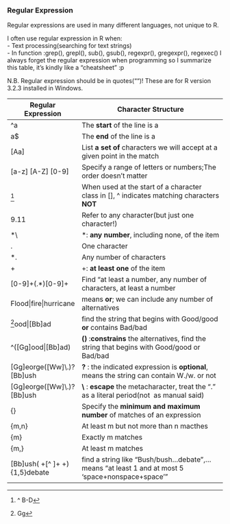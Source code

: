 ### Regular Expression
Regular expressions are used in many different languages, not unique to R.

I often use regular expression in R when:  
	- Text processing(searching for text strings)  
	- In function :grep(), grepl(), sub(), gsub(), regexpr(), gregexpr(), regexec()
I always forget the regular expression when programming so I summarize this table, it's kindly like a "cheatsheet" :p

N.B.
  Regular expression should be in quotes("")!
  These are for R version 3.2.3 installed in Windows.
 
 Regular Expression               |Character Structure
 ---------------------------------|-------------------------------------------------------------------------
 ^a                               |The **start** of the line is a
 a$                               |The **end** of the line is a
 [Aa]                             |List **a set of** characters we will accept at a given point in the match
 [a-z]  [A-Z]  [0-9]              |Specify a range of letters or numbers;The order doesn't matter
 ^[^ B-D]                         |When used at the start of a character class in [], ^ indicates matching characters **NOT** 
 9.11                             |Refer to any character(but just one character!) 
 *\                               |*: **any number**, including none, of the item 
 .                                |One character
 *\.                              |Any number of characters 
 \+                               |+: **at least one** of the item
 [0-9]+(.*)[0-9]+                 |Find "at least a number, any number of characters, at least a number
 Flood\|fire\|hurricane           |means **or**; we can include any number of alternatives
 ^[Gg]ood\|[Bb]ad                 |find the string that begins with Good/good **or** contains Bad/bad
 ^([Gg]ood\|[Bb]ad)               |**()** :**constrains** the alternatives, find the string that begins with Good/good or Bad/bad
 [Gg]eorge([Ww]\\.)?[Bb]ush       |**?** : the indicated expression is **optional**, means the string can contain W./w. or not
 [Gg]eorge([Ww]\\.)?[Bb]ush       |**\\** : **escape** the metacharacter, treat the "." as a literal period(not \ as manual said)
 {}                               |Specify the **minimum and maximum number** of matches of an expression
 {m,n}                            |At least m but not more than n macthes
 {m}                              |Exactly m matches
 {m,}                             |At least m matches
 [Bb]ush( +[^ ]+ +){1,5}debate    |find a string like "Bush/bush…debate",… means "at least 1 and at most 5 'space+nonspace+space'"
